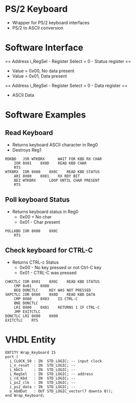 = PS/2 Keyboard =

* Wrapper for PS/2 keyboard interfaces
* PS/2 to ASCII conversion

= Software Interface =

== Address i_RegSel - Register Select = 0  - Status register ==

* Value = 0x00, No data present
* Value = 0x01, Data present

== Address i_RegSel - Register Select = 0  - Data register ==

* ASCII Data

= Software Examples =

== Read Keyboard ==

* Returns keyboard ASCII character in Reg0
* Destroys Reg1

<pre>
RDKBD	JSR	WTKBRX		WAIT FOR KBD RX CHAR
	IOR	0X01	0X0D	READ KBD CHAR
	RTS			
WTKBRX	IOR	0X00	0X0C	READ KBD STATUS
	ARI	0X00	0X01	RX RDY BIT
	BEZ	WTKBRX		LOOP UNTIL CHAR PRESENT
	RTS			
</pre>

== Poll keyboard Status ==

* Returns keyboard status in Reg0
** 0x00 = No char
** 0x01 - Char present

<pre>
POLLKBD	IOR	0X00	0X0C
	RTS		
</pre>

== Check keyboard for CTRL-C ==

* Returns CTRL-c Status
** 0x00 - No key pressed or not Ctrl-C key
** 0x01 - CTRL-C was pressed

<pre>
CHKCTLC	IOR	0X01	0X0C	READ KBD STATUS
	CMP	0x01	0X00	
	BEQ	DONCTLC		KEY WAS NOT PRESSED
SKPCTLC	IOR	0X00	0X0D	READ KBD DATA
	CMP	0X00	0X03	IS CTRL-C
	BNE	DONCTLC		
	LRI	0X00	0X01	RETURNS 1 IF CTRL-C
	JMP	EXITCTLC		
DONCTLC	LRI	0X00	0X00	
EXITCTLC	RTS			
</pre>


= VHDL Entity =

<pre>
ENTITY Wrap_Keyboard IS
port (
  i_CLOCK_50 : IN  STD_LOGIC; -- input clock
  i_n_reset  : IN  STD_LOGIC; -- 
  i_kbCS     : IN  STD_LOGIC; -- 
  i_RegSel   : IN  STD_LOGIC; -- address
  i_rd_Kbd   : IN  STD_LOGIC; --
  i_ps2_clk  : IN  STD_LOGIC; --
  i_ps2_data : IN  STD_LOGIC; --
  o_kbdDat   : OUT STD_LOGIC_vector(7 downto 0));
end Wrap_Keyboard;
</pre>
